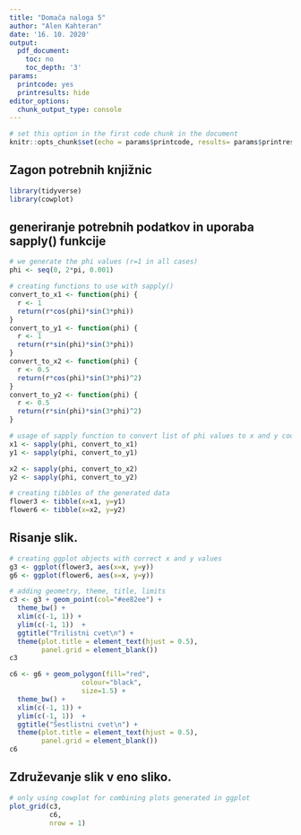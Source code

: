 ```yaml
---
title: "Domača naloga 5"
author: "Alen Kahteran"
date: '16. 10. 2020'
output:
  pdf_document:
    toc: no
    toc_depth: '3'
params:
  printcode: yes
  printresults: hide
editor_options:
  chunk_output_type: console
---
```


```r
# set this option in the first code chunk in the document
knitr::opts_chunk$set(echo = params$printcode, results= params$printresults, warning = FALSE)
```

## Zagon potrebnih knjižnic

```r
library(tidyverse)
library(cowplot)
```

## generiranje potrebnih podatkov in uporaba sapply() funkcije

```r

# we generate the phi values (r=1 in all cases)
phi <- seq(0, 2*pi, 0.001)

# creating functions to use with sapply()
convert_to_x1 <- function(phi) {
  r <- 1
  return(r*cos(phi)*sin(3*phi))
}
convert_to_y1 <- function(phi) {
  r <- 1
  return(r*sin(phi)*sin(3*phi))
}
convert_to_x2 <- function(phi) {
  r <- 0.5
  return(r*cos(phi)*sin(3*phi)^2)
}
convert_to_y2 <- function(phi) {
  r <- 0.5
  return(r*sin(phi)*sin(3*phi)^2)
}

# usage of sapply function to convert list of phi values to x and y coordinates
x1 <- sapply(phi, convert_to_x1)
y1 <- sapply(phi, convert_to_y1)

x2 <- sapply(phi, convert_to_x2)
y2 <- sapply(phi, convert_to_y2)

# creating tibbles of the generated data
flower3 <- tibble(x=x1, y=y1)
flower6 <- tibble(x=x2, y=y2)
```

## Risanje slik.

```r

# creating ggplot objects with correct x and y values
g3 <- ggplot(flower3, aes(x=x, y=y))
g6 <- ggplot(flower6, aes(x=x, y=y)) 

# adding geometry, theme, title, limits
c3 <- g3 + geom_point(col="#ee82ee") +
  theme_bw() +
  xlim(c(-1, 1)) +
  ylim(c(-1, 1))  +
  ggtitle("Trilistni cvet\n") +
  theme(plot.title = element_text(hjust = 0.5),
        panel.grid = element_blank())
c3

c6 <- g6 + geom_polygon(fill="red", 
                  colour="black", 
                  size=1.5) +
  theme_bw() +
  xlim(c(-1, 1)) +
  ylim(c(-1, 1))  +
  ggtitle("Šestlistni cvet\n") +
  theme(plot.title = element_text(hjust = 0.5),
        panel.grid = element_blank())
c6

```

## Združevanje slik v eno sliko.

```r

# only using cowplot for combining plots generated in ggplot
plot_grid(c3,
          c6,
          nrow = 1)

```

